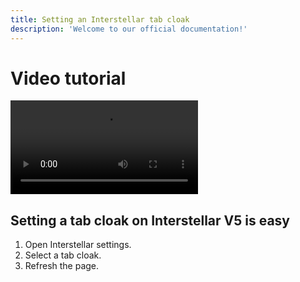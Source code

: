 ```yaml
---
title: Setting an Interstellar tab cloak
description: 'Welcome to our official documentation!'
---
```

# Video tutorial
<video controls src="assets/video/v5-tabcloak.mp4"></video>

## Setting a tab cloak on Interstellar V5 is easy
1. Open Interstellar settings.
2. Select a tab cloak.
3. Refresh the page.